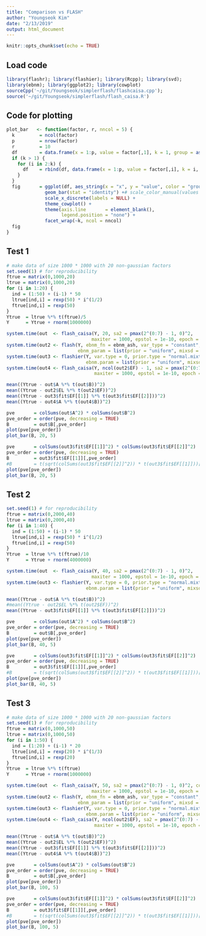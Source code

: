 ```yaml
---
title: "Comparison vs FLASH"
author: "Youngseok Kim"
date: "2/13/2019"
output: html_document
---
```


```r
knitr::opts_chunk$set(echo = TRUE)
```

## Load code

```r
library(flashr); library(flashier); library(Rcpp); library(svd);
library(ebnm); library(ggplot2); library(cowplot)
sourceCpp('~/git/Youngseok/simplerflash/flashcaisa.cpp');
source('~/git/Youngseok/simplerflash/flash_caisa.R')
```

## Code for plotting

```r
plot_bar   <- function(factor, r, nncol = 5) {
  k         = ncol(factor)
  p         = nrow(factor)
  r         = 10
  df        = data.frame(x = 1:p, value = factor[,1], k = 1, group = as.factor(rep(1:r, each = p/r)))
  if (k > 1) {
    for (i in 2:k) {
      df    = rbind(df, data.frame(x = 1:p, value = factor[,i], k = i, group = as.factor(rep(1:r, each = p/r))))
    }
  }
  fig       = ggplot(df, aes_string(x = "x", y = "value", color = "group")) +
              geom_bar(stat = "identity") +# scale_color_manual(values = b[1:r]) +
              scale_x_discrete(labels = NULL) +
              theme_cowplot() +
              theme(axis.line       = element_blank(),
                    legend.position = "none") +
              facet_wrap(~k, ncol = nncol)
  fig
}
```

## Test 1

```r
# make data of size 1000 * 1000 with 20 non-gaussian factors
set.seed(1) # for reproducibility
ftrue = matrix(0,1000,20)
ltrue = matrix(0,1000,20)
for (i in 1:20) {
  ind = (1:50) + (i-1) * 50
  ltrue[ind,i] = rexp(50) * i^(1/2)
  ftrue[ind,i] = rexp(50)
}
Ytrue  = ltrue %*% t(ftrue)/5
Y      = Ytrue + rnorm(1000000)

system.time(out  <- flash_caisa(Y, 20, sa2 = pmax(2^(0:7) - 1, 0)^2,
                               maxiter = 1000, epstol = 1e-10, epoch = 2))[3]
system.time(out2 <- flash(Y, ebnm_fn = ebnm_ash, var_type = "constant",
                          ebnm_param = list(prior = "uniform", mixsd = pmax(2^(0:7) - 1, 0))))[3]
system.time(out3 <- flashier(Y, var.type = 0, prior.type = "normal.mixture",
                             ebnm.param = list(prior = "uniform", mixsd = pmax(2^(0:7) - 1, 0))))[3]
system.time(out4 <- flash_caisa(Y, ncol(out2$EF) - 1, sa2 = pmax(2^(0:7) - 1, 0)^2,
                                maxiter = 1000, epstol = 1e-10, epoch = 2))[3]

mean((Ytrue - out$A %*% t(out$B))^2)
mean((Ytrue - out2$EL %*% t(out2$EF))^2)
mean((Ytrue - out3$fit$EF[[1]] %*% t(out3$fit$EF[[2]]))^2)
mean((Ytrue - out4$A %*% t(out4$B))^2)
```

```r
pve       = colSums(out$A^2) * colSums(out$B^2)
pve_order = order(pve, decreasing = TRUE)
B         = out$B[,pve_order]
plot(pve[pve_order])
plot_bar(B, 20, 5)
```

```r
pve       = colSums(out3$fit$EF[[1]]^2) * colSums(out3$fit$EF[[2]]^2)
pve_order = order(pve, decreasing = TRUE)
B         = out3$fit$EF[[1]][,pve_order]
#B        = t(sqrt(colSums(out3$fit$EF[[2]]^2)) * t(out3$fit$EF[[1]]))[,pve_order]
plot(pve[pve_order])
plot_bar(B, 20, 5)
```

## Test 2

```r
set.seed(1) # for reproducibility
ftrue = matrix(0,2000,40)
ltrue = matrix(0,2000,40)
for (i in 1:40) {
  ind = (1:50) + (i-1) * 50
  ltrue[ind,i] = rexp(50) * i^(1/2)
  ftrue[ind,i] = rexp(50)
}
Ytrue  = ltrue %*% t(ftrue)/10
Y      = Ytrue + rnorm(4000000)

system.time(out  <- flash_caisa(Y, 40, sa2 = pmax(2^(0:7) - 1, 0)^2,
                               maxiter = 1000, epstol = 1e-10, epoch = 2))[3]
system.time(out3 <- flashier(Y, var.type = 0, prior.type = "normal.mixture",
                             ebnm.param = list(prior = "uniform", mixsd = pmax(2^(0:7) - 1, 0))))[3]

mean((Ytrue - out$A %*% t(out$B))^2)
#mean((Ytrue - out2$EL %*% t(out2$EF))^2)
mean((Ytrue - out3$fit$EF[[1]] %*% t(out3$fit$EF[[2]]))^2)
```

```r
pve       = colSums(out$A^2) * colSums(out$B^2)
pve_order = order(pve, decreasing = TRUE)
B         = out$B[,pve_order]
plot(pve[pve_order])
plot_bar(B, 40, 5)
```

```r
pve       = colSums(out3$fit$EF[[1]]^2) * colSums(out3$fit$EF[[2]]^2)
pve_order = order(pve, decreasing = TRUE)
B         = out3$fit$EF[[1]][,pve_order]
#B        = t(sqrt(colSums(out3$fit$EF[[2]]^2)) * t(out3$fit$EF[[1]]))[,pve_order]
plot(pve[pve_order])
plot_bar(B, 40, 5)
```

## Test 3

```r
# make data of size 1000 * 1000 with 20 non-gaussian factors
set.seed(1) # for reproducibility
ftrue = matrix(0,1000,50)
ltrue = matrix(0,1000,50)
for (i in 1:50) {
  ind = (1:20) + (i-1) * 20
  ltrue[ind,i] = rexp(20) * i^(1/3)
  ftrue[ind,i] = rexp(20)
}
Ytrue  = ltrue %*% t(ftrue)
Y      = Ytrue + rnorm(1000000)

system.time(out  <- flash_caisa(Y, 50, sa2 = pmax(2^(0:7) - 1, 0)^2, convtol = 1e-6,
                               maxiter = 1000, epstol = 1e-10, epoch = 2))[3]
system.time(out2 <- flash(Y, ebnm_fn = ebnm_ash, var_type = "constant",
                          ebnm_param = list(prior = "uniform", mixsd = pmax(2^(0:7) - 1, 0))))[3]
system.time(out3 <- flashier(Y, var.type = 0, prior.type = "normal.mixture",
                             ebnm.param = list(prior = "uniform", mixsd = pmax(2^(0:7) - 1, 0))))[3]
system.time(out4 <- flash_caisa(Y, ncol(out2$EF), sa2 = pmax(2^(0:7) - 1, 0)^2, convtol = 1e-8,
                                maxiter = 1000, epstol = 1e-10, epoch = 2))[3]

mean((Ytrue - out$A %*% t(out$B))^2)
mean((Ytrue - out2$EL %*% t(out2$EF))^2)
mean((Ytrue - out3$fit$EF[[1]] %*% t(out3$fit$EF[[2]]))^2)
mean((Ytrue - out4$A %*% t(out4$B))^2)
```

```r
pve       = colSums(out$A^2) * colSums(out$B^2)
pve_order = order(pve, decreasing = TRUE)
B         = out$B[,pve_order]
plot(pve[pve_order])
plot_bar(B, 100, 5)
```

```r
pve       = colSums(out3$fit$EF[[1]]^2) * colSums(out3$fit$EF[[2]]^2)
pve_order = order(pve, decreasing = TRUE)
B         = out3$fit$EF[[1]][,pve_order]
#B        = t(sqrt(colSums(out3$fit$EF[[2]]^2)) * t(out3$fit$EF[[1]]))[,pve_order]
plot(pve[pve_order])
plot_bar(B, 100, 5)
```